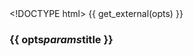 <!DOCTYPE html>
<html>
<head>
  <meta charset="utf-8">
    <title>{{ opts$params$title }}</title>
    {{ get_external(opts) }}
</head>
<body>

<h3>{{ opts$params$title }}</h3>

<div id="plot"></div>

<div class="legend" id="legend" style="opacity:0;">
<p>The left panel is an image of a correlation matrix, with blue = -1 and red = +1.
Hover over pixels in the correlation matrix on the left to see the
values; click to see the corresponding scatterplot on the right.</p>
</div>

<script type="text/javascript">
d3.json({{ get_data_as_json_file(opts) }}, function(data) {
  var cells, colorScale, colors, corXscale, corYscale, corZscale, corr, corrplot, drawScatter, h, i, innerPad, j, nGroup, nind, nvar, pad, scatterplot, svg, totalh, totalw, w;
  h = {{ opts$param$height }};
  w = h;
  pad = {{ get_padding_param(opts) }};
  console.log(pad);
  innerPad = {{ opts$param$inner_padding }};
  totalh = h + pad.top + pad.bottom;
  totalw = (w + pad.left + pad.right) * 2;
  svg = d3.select("div#plot").append("svg").attr("height", totalh).attr("width", totalw);
  corrplot = svg.append("g").attr("id", "corrplot").attr("transform", "translate(" + pad.left + "," + pad.top + ")");
  scatterplot = svg.append("g").attr("id", "scatterplot").attr("transform", "translate(" + (pad.left * 2 + pad.right + w) + "," + pad.top + ")");
  nind = data.ind.length;
  nvar = data["var"].length;
  corXscale = d3.scale.ordinal().domain(d3.range(nvar)).rangeBands([0, w]);
  corYscale = d3.scale.ordinal().domain(d3.range(nvar)).rangeBands([h, 0]);
  corZscale = d3.scale.linear().domain([-1, 0, 1]).range(["darkslateblue", "white", "crimson"]);
  corr = [];
  for (i in data.corr) {
    for (j in data.corr[i]) {
      corr.push({
        row: i,
        col: j,
        value: data.corr[i][j]
      });
    }
  }
  scatterplot.append("rect").attr("height", h).attr("width", w).attr("fill", d3.rgb(200, 200, 200)).attr("stroke", "black").attr("stroke-width", 1).attr("pointer-events", "none");
  cells = corrplot.selectAll("empty").data(corr).enter().append("rect").attr("class", "cell").attr("x", function(d) {
    return corXscale(d.col);
  }).attr("y", function(d) {
    return corYscale(d.row);
  }).attr("width", corXscale.rangeBand()).attr("height", corYscale.rangeBand()).attr("fill", function(d) {
    return corZscale(d.value);
  }).attr("stroke", "none").attr("stroke-width", 2).on("mouseover", function(d) {
    d3.select(this).attr("stroke", "black");
    corrplot.append("text").attr("id", "corrtext").text(d3.format(".2f")(d.value)).attr("x", function() {
      var mult;
      mult = -1;
      if (d.col < nvar / 2) {
        mult = +1;
      }
      return corXscale(d.col) + mult * 30;
    }).attr("y", function() {
      var mult;
      mult = +1;
      if (d.row < nvar / 2) {
        mult = -1;
      }
      return corYscale(d.row) + (mult + 0.35) * 20;
    }).attr("fill", "black").attr("dominant-baseline", "middle").attr("text-anchor", "middle");
    corrplot.append("text").attr("class", "corrlabel").attr("x", corXscale(d.col)).attr("y", h + pad.bottom * 0.2).text(data["var"][d.col]).attr("dominant-baseline", "middle").attr("text-anchor", "middle");
    return corrplot.append("text").attr("class", "corrlabel").attr("y", corYscale(d.row)).attr("x", -pad.left * 0.1).text(data["var"][d.row]).attr("dominant-baseline", "middle").attr("text-anchor", "end");
  }).on("mouseout", function() {
    d3.selectAll("text.corrlabel").remove();
    d3.selectAll("text#corrtext").remove();
    return d3.select(this).attr("stroke", "none");
  }).on("click", function(d) {
    return drawScatter(d.col, d.row);
  });
  nGroup = d3.max(data.group);
  if (nGroup === 1) {
    colors = [d3.rgb(150, 150, 150)];
  } else if (nGroup <= 3) {
    colors = ["crimson", "green", "darkslateblue"];
  } else {
    if (nGroup <= 10) {
      colorScale = d3.scale.category10();
    } else {
      colorScale = d3.scale.category20();
    }
    colors = (function() {
      var _results;
      _results = [];
      for (i in d3.range(nGroup)) {
        _results.push(colorScale(i));
      }
      return _results;
    })();
  }
  drawScatter = function(i, j) {
    var xScale, xticks, yScale, yticks;
    d3.selectAll("circle.points").remove();
    d3.selectAll("text.axes").remove();
    d3.selectAll("line.axes").remove();
    xScale = d3.scale.linear().domain(d3.extent(data.dat[i])).range([innerPad, w - innerPad]);
    yScale = d3.scale.linear().domain(d3.extent(data.dat[j])).range([h - innerPad, innerPad]);
    scatterplot.append("text").attr("id", "xaxis").attr("class", "axes").attr("x", w / 2).attr("y", h + pad.bottom * 0.7).text(data["var"][i]).attr("dominant-baseline", "middle").attr("text-anchor", "middle").attr("fill", "slateblue");
    scatterplot.append("text").attr("id", "yaxis").attr("class", "axes").attr("x", -pad.left * 0.8).attr("y", h / 2).text(data["var"][j]).attr("dominant-baseline", "middle").attr("text-anchor", "middle").attr("transform", "rotate(270," + (-pad.left * 0.8) + "," + (h / 2) + ")").attr("fill", "slateblue");
    xticks = xScale.ticks(5);
    yticks = yScale.ticks(5);
    scatterplot.selectAll("empty").data(xticks).enter().append("text").attr("class", "axes").text(function(d) {
      return d3.format(".2f")(d);
    }).attr("x", function(d) {
      return xScale(d);
    }).attr("y", h + pad.bottom * 0.3).attr("dominant-baseline", "middle").attr("text-anchor", "middle");
    scatterplot.selectAll("empty").data(yticks).enter().append("text").attr("class", "axes").text(function(d) {
      return d3.format(".2f")(d);
    }).attr("x", -pad.left * 0.1).attr("y", function(d) {
      return yScale(d);
    }).attr("dominant-baseline", "middle").attr("text-anchor", "end");
    scatterplot.selectAll("empty").data(xticks).enter().append("line").attr("class", "axes").attr("x1", function(d) {
      return xScale(d);
    }).attr("x2", function(d) {
      return xScale(d);
    }).attr("y1", 0).attr("y2", h).attr("stroke", "white").attr("stroke-width", 1);
    scatterplot.selectAll("empty").data(yticks).enter().append("line").attr("class", "axes").attr("y1", function(d) {
      return yScale(d);
    }).attr("y2", function(d) {
      return yScale(d);
    }).attr("x1", 0).attr("x2", w).attr("stroke", "white").attr("stroke-width", 1);
    return scatterplot.selectAll("empty").data(d3.range(nind)).enter().append("circle").attr("class", "points").attr("cx", function(d) {
      return xScale(data.dat[i][d]);
    }).attr("cy", function(d) {
      return yScale(data.dat[j][d]);
    }).attr("r", 3).attr("stroke", "black").attr("stroke-width", 1).attr("fill", function(d) {
      return colors[data.group[d] - 1];
    });
  };
  corrplot.append("rect").attr("height", h).attr("width", w).attr("fill", "none").attr("stroke", "black").attr("stroke-width", 1).attr("pointer-events", "none");
  scatterplot.append("rect").attr("height", h).attr("width", w).attr("fill", "none").attr("stroke", "black").attr("stroke-width", 1).attr("pointer-events", "none");
  corrplot.append("text").text("Correlation matrix").attr("id", "corrtitle").attr("x", w / 2).attr("y", -pad.top / 2).attr("dominant-baseline", "middle").attr("text-anchor", "middle");
  scatterplot.append("text").text("Scatterplot").attr("id", "corrtitle").attr("x", w / 2).attr("y", -pad.top / 2).attr("dominant-baseline", "middle").attr("text-anchor", "middle");
  return d3.select("div#legend").style("opacity", 1);
});
</script>
</body></html>

